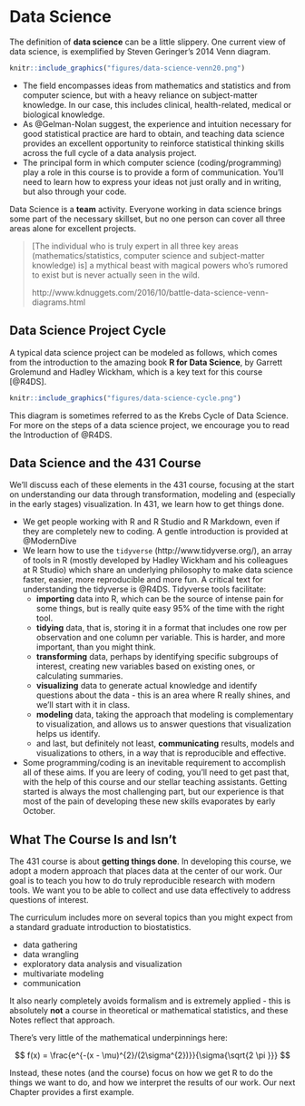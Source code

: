 # Data Science 

The definition of **data science** can be a little slippery. One current view of data science, is exemplified by Steven Geringer's 2014 Venn diagram.

```r
knitr::include_graphics("figures/data-science-venn20.png")
```

- The field encompasses ideas from mathematics and statistics and from computer science, but with a heavy reliance on subject-matter knowledge. In our case, this includes clinical, health-related, medical or biological knowledge. 
- As @Gelman-Nolan suggest, the experience and intuition necessary for good statistical practice are hard to obtain, and teaching data science provides an excellent opportunity to reinforce statistical thinking skills across the full cycle of a data analysis project.
- The principal form in which computer science (coding/programming) play a role in this course is to provide a form of communication. You'll need to learn how to express your ideas not just orally and in writing, but also through your code.

Data Science is a **team** activity. Everyone working in data science brings some part of the necessary skillset, but no one person can cover all three areas alone for excellent projects.  

> [The individual who is truly expert in all three key areas (mathematics/statistics, computer science and subject-matter knowledge) is] a mythical beast with magical powers who's rumored to exist but is never actually seen in the wild.
> 
> http://www.kdnuggets.com/2016/10/battle-data-science-venn-diagrams.html

## Data Science Project Cycle

A typical data science project can be modeled as follows, which comes from the introduction to the amazing book **R for Data Science**, by Garrett Grolemund and Hadley Wickham, which is a key text for this course [@R4DS].

```r
knitr::include_graphics("figures/data-science-cycle.png")
```

This diagram is sometimes referred to as the Krebs Cycle of Data Science. For more on the steps of a data science project, we encourage you to read the Introduction of @R4DS.

## Data Science and the 431 Course

We'll discuss each of these elements in the 431 course, focusing at the start on understanding our data through transformation, modeling and (especially in the early stages) visualization. In 431, we learn how to get things done. 

- We get people working with R and R Studio and R Markdown, even if they are completely new to coding. A gentle introduction is provided at @ModernDive
- We learn how to use the `tidyverse` (http://www.tidyverse.org/), an array of tools in R (mostly developed by Hadley Wickham and his colleagues at R Studio) which share an underlying philosophy to make data science faster, easier, more reproducible and more fun. A critical text for understanding the tidyverse is @R4DS. Tidyverse tools facilitate:
    + **importing** data into R, which can be the source of intense pain for some things, but is really quite easy 95% of the time with the right tool.
    + **tidying** data, that is, storing it in a format that includes one row per observation and one column per variable. This is harder, and more important, than you might think.
    + **transforming** data, perhaps by identifying specific subgroups of interest, creating new variables based on existing ones, or calculating summaries.
    + **visualizing** data to generate actual knowledge and identify questions about the data - this is an area where R really shines, and we'll start with it in class.
    + **modeling** data, taking the approach that modeling is complementary to visualization, and allows us to answer questions that visualization helps us identify.
    + and last, but definitely not least, **communicating** results, models and visualizations to others, in a way that is reproducible and effective.
- Some programming/coding is an inevitable requirement to accomplish all of these aims. If you are leery of coding, you'll need to get past that, with the help of this course and our stellar teaching assistants. Getting started is always the most challenging part, but our experience is that most of the pain of developing these new skills evaporates by early October.

## What The Course Is and Isn't

The 431 course is about **getting things done**. In developing this course, we adopt a modern approach that places data at the center of our work. Our goal is to teach you how to do truly reproducible research with modern tools. We want you to be able to collect and use data effectively to address questions of interest.

The curriculum includes more on several topics than you might expect from a standard graduate introduction to biostatistics.

- data gathering
- data wrangling
- exploratory data analysis and visualization
- multivariate modeling
- communication

It also nearly completely avoids formalism and is extremely applied - this is absolutely **not** a course in theoretical or mathematical statistics, and these Notes reflect that approach.

There's very little of the mathematical underpinnings here:

$$
f(x) = \frac{e^{-(x - \mu)^{2}/(2\sigma^{2})}}{\sigma{\sqrt{2 \pi }}} 
$$

Instead, these notes (and the course) focus on how we get R to do the things we want to do, and how we interpret the results of our work. Our next Chapter provides a first example.

